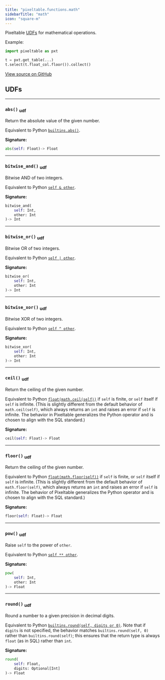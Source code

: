 ```yaml
---
title: "pixeltable.functions.math"
sidebarTitle: "math"
icon: "square-m"
---
```


Pixeltable [UDFs](https://pixeltable.readme.io/docs/user-defined-functions-udfs) for mathematical operations.

Example:

``` python
import pixeltable as pxt

t = pxt.get_table(...)
t.select(t.float_col.floor()).collect()
```


<a href="https://github.com/pixeltable/pixeltable/blob/v0.3/pixeltable/functions/math.py#L0" target="_blank">View source on GitHub</a>

## UDFs


---

### `abs()` <sub>udf</sub>

Return the absolute value of the given number.


Equivalent to Python [`builtins.abs()`](https://docs.python.org/3/library/functions.html#abs).


**Signature:**

```python
abs(self: Float)-> Float
```


---

### `bitwise_and()` <sub>udf</sub>

Bitwise AND of two integers.


Equivalent to Python [`self & other`](https://docs.python.org/3/library/stdtypes.html#bitwise-operations-on-integer-types).


**Signature:**

```python
bitwise_and(
    self: Int,
    other: Int
)-> Int
```


---

### `bitwise_or()` <sub>udf</sub>

Bitwise OR of two integers.


Equivalent to Python [`self | other`](https://docs.python.org/3/library/stdtypes.html#bitwise-operations-on-integer-types).


**Signature:**

```python
bitwise_or(
    self: Int,
    other: Int
)-> Int
```


---

### `bitwise_xor()` <sub>udf</sub>

Bitwise XOR of two integers.


Equivalent to Python [`self ^ other`](https://docs.python.org/3/library/stdtypes.html#bitwise-operations-on-integer-types).


**Signature:**

```python
bitwise_xor(
    self: Int,
    other: Int
)-> Int
```


---

### `ceil()` <sub>udf</sub>

Return the ceiling of the given number.


Equivalent to Python [`float(math.ceil(self))`](https://docs.python.org/3/library/math.html#math.ceil) if `self` is finite, or `self` itself if `self` is infinite. (This is slightly different from the default behavior of `math.ceil(self)`, which always returns an `int` and raises an error if `self` is infinite. The behavior in Pixeltable generalizes the Python operator and is chosen to align with the SQL standard.)


**Signature:**

```python
ceil(self: Float)-> Float
```


---

### `floor()` <sub>udf</sub>

Return the ceiling of the given number.


Equivalent to Python [`float(math.floor(self))`](https://docs.python.org/3/library/math.html#math.ceil) if `self` is finite, or `self` itself if `self` is infinite. (This is slightly different from the default behavior of `math.floor(self)`, which always returns an `int` and raises an error if `self` is infinite. The behavior of Pixeltable generalizes the Python operator and is chosen to align with the SQL standard.)


**Signature:**

```python
floor(self: Float)-> Float
```


---

### `pow()` <sub>udf</sub>

Raise `self` to the power of `other`.


Equivalent to Python [`self ** other`](https://docs.python.org/3/library/functions.html#pow).


**Signature:**

```python
pow(
    self: Int,
    other: Int
)-> Float
```


---

### `round()` <sub>udf</sub>

Round a number to a given precision in decimal digits.


Equivalent to Python [`builtins.round(self, digits or 0)`](https://docs.python.org/3/library/functions.html#round). Note that if `digits` is not specified, the behavior matches `builtins.round(self, 0)` rather than `builtins.round(self)`; this ensures that the return type is always `float` (as in SQL) rather than `int`.


**Signature:**

```python
round(
    self: Float,
    digits: Optional[Int]
)-> Float
```

